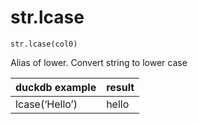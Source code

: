 # str.lcase { #duckops.str.lcase }

`str.lcase(col0)`

Alias of lower. Convert string to lower case

| duckdb example | result |
| -------------- | ------ |
| lcase('Hello') | hello |
